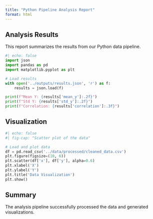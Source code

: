 ```yaml
---
title: "Python Pipeline Analysis Report"
format: html
---
```


## Analysis Results

This report summarizes the results from our Python data pipeline.

```python
#| echo: false
import json
import pandas as pd
import matplotlib.pyplot as plt

# Load results
with open('../outputs/results.json', 'r') as f:
    results = json.load(f)

print(f"Mean Y: {results['mean_y']:.2f}")
print(f"Std Y: {results['std_y']:.2f}")
print(f"Correlation: {results['correlation']:.3f}")
```

## Visualization

```python
#| echo: false
#| fig-cap: "Scatter plot of the data"

# Load and plot data
df = pd.read_csv('../data/processed/cleaned_data.csv')
plt.figure(figsize=(10, 6))
plt.scatter(df['x'], df['y'], alpha=0.6)
plt.xlabel('X')
plt.ylabel('Y')
plt.title('Data Visualization')
plt.show()
```

## Summary

The analysis pipeline successfully processed the data and generated visualizations.